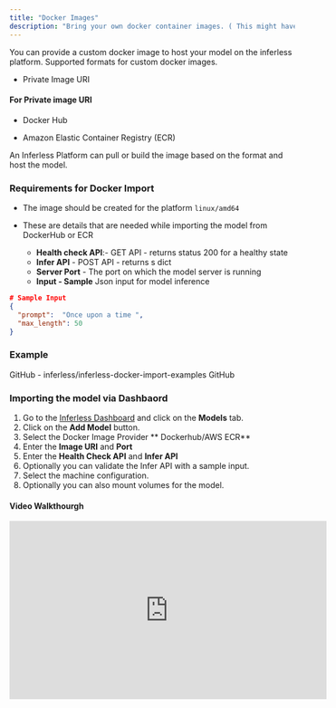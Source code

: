 ```yaml
---
title: "Docker Images"
description: "Bring your own docker container images. ( This might have higher coldstarts )"
---
```


You can provide a custom docker image to host your model on the inferless platform. Supported formats for custom docker images.

* Private Image URI

#### For Private image URI

* Docker Hub

* Amazon Elastic Container Registry (ECR)


An Inferless Platform can pull or build the image based on the format and host the model.


### Requirements for Docker Import

* The image should be created for the platform `linux/amd64`

* These are details that are needed while importing the model from DockerHub or ECR  
   * **Health check API**:- GET API - returns status 200 for a healthy state  
   * **Infer API** \- POST API - returns s dict  
   * **Server Port** \- The port on which the model server is running  
   * **Input - Sample** Json input for model inference


```json
# Sample Input 
{
  "prompt":  "Once upon a time ", 
  "max_length": 50
}
```

### Example
<Card icon = "github" href="https://github.com/inferless/inferless-docker-import-examples">
GitHub - inferless/inferless-docker-import-examples GitHub
</Card>

### Importing the model via Dashbaord 

1. Go to the [Inferless Dashboard](https://app.inferless.com) and click on the **Models** tab.
2. Click on the **Add Model** button.
3. Select the Docker Image Provider ** Dockerhub/AWS ECR**  
4. Enter the **Image URI** and **Port**
5. Enter the **Health Check API** and **Infer API**
6. Optionally you can validate the Infer API with a sample input.
6. Select the machine configuration. 
7. Optionally you can also mount volumes for the model.


#### Video Walkthourgh

<iframe width="560" height="315" src="https://www.youtube.com/embed/dQw4w9WgXcQ" title="YouTube video player" frameborder="0" allow="accelerometer; autoplay; clipboard-write; encrypted-media; gyroscope; picture-in-picture; web-share" allowfullscreen></iframe>
